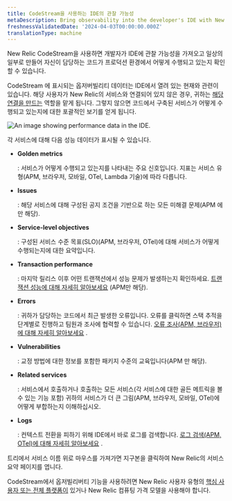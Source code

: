 ```yaml
---
title: CodeStream을 사용하는 IDE의 관찰 가능성
metaDescription: Bring observability into the developer's IDE with New Relic CodeStream.
freshnessValidatedDate: '2024-04-03T00:00:00.000Z'
translationType: machine
---
```



New Relic CodeStream을 사용하면 개발자가 IDE에 관찰 가능성을 가져오고 일상의 일부로 만들어 자신이 담당하는 코드가 프로덕션 환경에서 어떻게 수행되고 있는지 확인할 수 있습니다.

CodeStream 에 표시되는 옵저버빌리티 데이터는 IDE에서 열려 있는 현재와 관련이 있습니다. 해당 사용자가 New Relic의 서비스와 연결되어 있지 않은 경우, 귀하는 [해당 연결을 만드는](/docs/codestream/observability/repo-association) 역할을 맡게 됩니다. 그렇지 않으면 코드에서 구축된 서비스가 어떻게 수행되고 있는지에 대한 포괄적인 보기를 얻게 됩니다.

<img
  title="Performance data for your services"
  alt="An image showing performance data in the IDE."
  src={codestreamO11y}
/>

각 서비스에 대해 다음 성능 데이터가 표시될 수 있습니다.

* <DNT>**Golden metrics**</DNT>

  : 서비스가 어떻게 수행되고 있는지를 나타내는 주요 신호입니다. 지표는 서비스 유형(APM, 브라우저, 모바일, OTel, Lambda 기술)에 따라 다릅니다.

* <DNT>**Issues**</DNT>

  : 해당 서비스에 대해 구성된 공지 조건을 기반으로 하는 모든 미해결 문제(APM 에만 해당).

* <DNT>**Service-level objectives**</DNT>

  : 구성된 서비스 수준 목표(SLO)(APM, 브라우저, OTel)에 대해 서비스가 어떻게 수행되는지에 대한 요약입니다.

* <DNT>**Transaction performance**</DNT>

  : 마지막 릴리스 이후 어떤 트랜잭션에서 성능 문제가 발생하는지 확인하세요. [트랜잭션 성능에 대해 자세히 알아보세요](/docs/codestream/observability/transactions) (APM만 해당).

* <DNT>**Errors**</DNT>

  : 귀하가 담당하는 코드에서 최근 발생한 오류입니다. 오류를 클릭하면 스택 추적을 단계별로 진행하고 팀원과 조사에 협력할 수 있습니다. [오류 조사(APM, 브라우저)에 대해 자세히 알아보세요](/docs/codestream/observability/error-investigation) .

* <DNT>**Vulnerabilities**</DNT>

  : 교정 방법에 대한 정보를 포함한 패키지 수준의 교육입니다(APM 만 해당).

* <DNT>**Related services**</DNT>

  : 서비스에서 호출하거나 호출하는 모든 서비스(각 서비스에 대한 골든 메트릭을 볼 수 있는 기능 포함) 귀하의 서비스가 더 큰 그림(APM, 브라우저, 모바일, OTel)에 어떻게 부합하는지 이해하십시오.

* <DNT>**Logs**</DNT>

  : 컨텍스트 전환을 피하기 위해 IDE에서 바로 로그를 검색합니다. [로그 검색(APM, OTel)에 대해 자세히 알아보세요](/docs/codestream/observability/log-search) .

트리에서 서비스 이름 위로 마우스를 가져가면 지구본을 클릭하여 New Relic의 서비스 요약 페이지를 엽니다.

CodeStream에서 옵저빌리버티 기능을 사용하려면 New Relic 사용자 유형의 [핵심 사용자 또는 전체 플랫폼이](/docs/accounts/accounts-billing/new-relic-one-user-management/user-type/#user-type-capabilities) 있거나 New Relic 컴퓨팅 가격 모델을 사용해야 합니다.